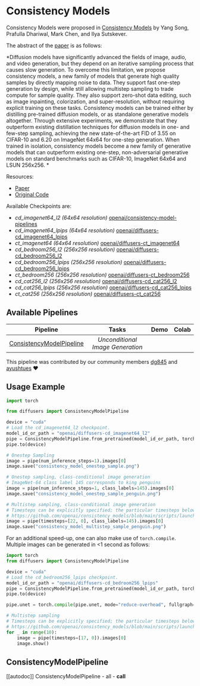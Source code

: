 # Consistency Models

Consistency Models were proposed in [Consistency Models](https://arxiv.org/abs/2303.01469) by Yang Song, Prafulla Dhariwal, Mark Chen, and Ilya Sutskever.

The abstract of the [paper](https://arxiv.org/pdf/2303.01469.pdf) is as follows:

*Diffusion models have significantly advanced the fields of image, audio, and video generation, but they depend on an iterative sampling process that causes slow generation. To overcome this limitation, we propose consistency models, a new family of models that generate high quality samples by directly mapping noise to data. They support fast one-step generation by design, while still allowing multistep sampling to trade compute for sample quality. They also support zero-shot data editing, such as image inpainting, colorization, and super-resolution, without requiring explicit training on these tasks. Consistency models can be trained either by distilling pre-trained diffusion models, or as standalone generative models altogether. Through extensive experiments, we demonstrate that they outperform existing distillation techniques for diffusion models in one- and few-step sampling, achieving the new state-of-the-art FID of 3.55 on CIFAR-10 and 6.20 on ImageNet 64x64 for one-step generation. When trained in isolation, consistency models become a new family of generative models that can outperform existing one-step, non-adversarial generative models on standard benchmarks such as CIFAR-10, ImageNet 64x64 and LSUN 256x256. *

Resources:

* [Paper](https://arxiv.org/abs/2303.01469)
* [Original Code](https://github.com/openai/consistency_models)

Available Checkpoints are:
- *cd_imagenet64_l2 (64x64 resolution)* [openai/consistency-model-pipelines](https://huggingface.co/openai/diffusers-cd_imagenet64_l2)
- *cd_imagenet64_lpips (64x64 resolution)* [openai/diffusers-cd_imagenet64_lpips](https://huggingface.co/openai/diffusers-cd_imagenet64_lpips)
- *ct_imagenet64 (64x64 resolution)* [openai/diffusers-ct_imagenet64](https://huggingface.co/openai/diffusers-ct_imagenet64)
- *cd_bedroom256_l2 (256x256 resolution)* [openai/diffusers-cd_bedroom256_l2](https://huggingface.co/openai/diffusers-cd_bedroom256_l2)
- *cd_bedroom256_lpips (256x256 resolution)* [openai/diffusers-cd_bedroom256_lpips](https://huggingface.co/openai/diffusers-cd_bedroom256_lpips)
- *ct_bedroom256 (256x256 resolution)* [openai/diffusers-ct_bedroom256](https://huggingface.co/openai/diffusers-ct_bedroom256)
- *cd_cat256_l2 (256x256 resolution)* [openai/diffusers-cd_cat256_l2](https://huggingface.co/openai/diffusers-cd_cat256_l2)
- *cd_cat256_lpips (256x256 resolution)* [openai/diffusers-cd_cat256_lpips](https://huggingface.co/openai/diffusers-cd_cat256_lpips)
- *ct_cat256 (256x256 resolution)* [openai/diffusers-ct_cat256](https://huggingface.co/openai/diffusers-ct_cat256)

## Available Pipelines

| Pipeline | Tasks | Demo | Colab |
|:---:|:---:|:---:|:---:|
| [ConsistencyModelPipeline](https://github.com/huggingface/diffusers/blob/main/src/diffusers/pipelines/pipeline_consistency_models.py) | *Unconditional Image Generation* | | |

This pipeline was contributed by our community members [dg845](https://github.com/dg845) and [ayushtues](https://huggingface.co/ayushtues) ❤️

## Usage Example

```python
import torch

from diffusers import ConsistencyModelPipeline

device = "cuda"
# Load the cd_imagenet64_l2 checkpoint.
model_id_or_path = "openai/diffusers-cd_imagenet64_l2"
pipe = ConsistencyModelPipeline.from_pretrained(model_id_or_path, torch_dtype=torch.float16)
pipe.to(device)

# Onestep Sampling
image = pipe(num_inference_steps=1).images[0]
image.save("consistency_model_onestep_sample.png")

# Onestep sampling, class-conditional image generation
# ImageNet-64 class label 145 corresponds to king penguins
image = pipe(num_inference_steps=1, class_labels=145).images[0]
image.save("consistency_model_onestep_sample_penguin.png")

# Multistep sampling, class-conditional image generation
# Timesteps can be explicitly specified; the particular timesteps below are from the original Github repo.
# https://github.com/openai/consistency_models/blob/main/scripts/launch.sh#L77
image = pipe(timesteps=[22, 0], class_labels=145).images[0]
image.save("consistency_model_multistep_sample_penguin.png")
```

For an additional speed-up, one can also make use of `torch.compile`. Multiple images can be generated in <1 second as follows:

```py
import torch
from diffusers import ConsistencyModelPipeline

device = "cuda"
# Load the cd_bedroom256_lpips checkpoint.
model_id_or_path = "openai/diffusers-cd_bedroom256_lpips"
pipe = ConsistencyModelPipeline.from_pretrained(model_id_or_path, torch_dtype=torch.float16)
pipe.to(device)

pipe.unet = torch.compile(pipe.unet, mode="reduce-overhead", fullgraph=True)

# Multistep sampling
# Timesteps can be explicitly specified; the particular timesteps below are from the original Github repo:
# https://github.com/openai/consistency_models/blob/main/scripts/launch.sh#L83
for _ in range(10):
    image = pipe(timesteps=[17, 0]).images[0]
    image.show()
```

## ConsistencyModelPipeline
[[autodoc]] ConsistencyModelPipeline
    - all
    - __call__
